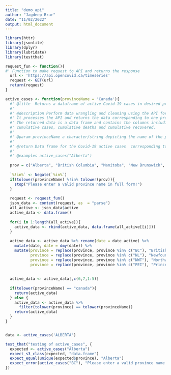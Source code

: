 ```yaml
---
title: "demo_api"
author: "Jagdeep Brar"
date: "11/02/2022"
output: html_document
---
```


```r
library(httr)
library(jsonlite)
library(dplyr)
library(lubridate)
library(testthat)
```

```r

request_fun <- function(){
#' Function to make request to API and returns the response 
  url <- 'https://api.opencovid.ca/timeseries'
  request <- GET(url)
  return(request)
}

```

```r
active_cases <- function(provinceName = 'Canada'){
  #' @title  Returns a dataframe of active Covid-19 cases in desired province of Canada
  #'
  #' @description Perform data wrangling and cleaning using the API for the Covid-19 cases in Canada.
  #' It processes the API and returns the data corresponding to one province which is passed on as the argument. If user passes empty      #' argument, so by default Canada is used which returns the data of whole Canada as a  whole.
  #' The returned data is a data frame and contains the columns including the date, province name, active cases, change is active cases,
  #' cumulative cases, cumulative deaths and cumulative recovered.
  #'
  #' @param provinceName a character/string depicting the name of the province
  #'
  #' @return Data frame for the Covid-19 active cases  corresponding to a particular province
  #'
  #' @examples active_cases("Alberta")
  
  prov = c("Alberta", "British Columbia", "Manitoba", "New Brunswick", "Newfoundland and Labrador", "Nova Scotia", "Nunavut", "Northwest Territories", "Ontario", "Prince Edward Island", "Quebec", "Saskatchewan", "Yukon", "Canada")
  
  `%!in%` <- Negate(`%in%`) 
  if(tolower(provinceName) %!in% tolower(prov)){
    stop("Please enter a valid province name in full form!")
  }
  
  request <- request_fun()
  json_data <- content(request, as  = "parse")
  all_active <- json_data$active
  active_data <- data.frame()
  
  for(i in 1:length(all_active)){
    active_data <- rbind(active_data, data.frame(all_active[[i]]))
  }
  
  active_data <- active_data %>% rename(date = date_active) %>%
    mutate(date, date = dmy(date)) %>%
    mutate(province = replace(province, province %in% c("BC"), "British Columbia"),
           province = replace(province, province %in% c("NL"), "Newfoundland and Labrador"),
           province = replace(province, province %in% c("NWT"), "Northwest Territories"),
           province = replace(province, province %in% c("PEI"), "Prince Edward Island"))
  
  
  active_data <- active_data[,c(6,7,1:5)]
  
  if(tolower(provinceName) == "canada"){
    return(active_data)
  } else {
    active_data <- active_data %>%
      filter(tolower(province) == tolower(provinceName))
    return(active_data)
  }
}


data <- active_cases('ALBERTA')
```



```r
test_that("testing of active_cases", {
  expected <- active_cases("Alberta")
  expect_s3_class(expected, "data.frame")
  expect_equal(unique(expected$province), "Alberta")
  expect_error(active_cases("BC"), "Please enter a valid province name in full form!")
})
```










